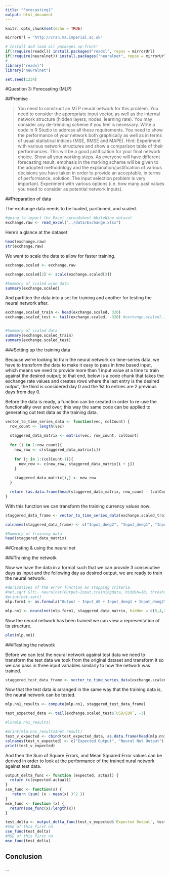 ```yaml
---
title: "Forecasting1"
output: html_document
---
```



```r
knitr::opts_chunk$set(echo = TRUE)
```


```r
mirrorUrl = "http://cran.ma.imperial.ac.uk"

# Install and load all packages up-front!
if(!require(readxl)) install.packages("readxl", repos = mirrorUrl)
if(!require(neuralnet)) install.packages("neuralnet", repos = mirrorUrl)
#
library("readxl")
library("neuralnet")

set.seed(1234)
```

<section>

#Question 3: Forecasting (MLP)

##Premise

>You need to construct an MLP neural network for this problem. You need to consider the appropriate input vector, as well as the internal network structure (hidden layers, nodes, learning rate). You may consider any de-trending scheme if you feel is necessary. Write a code in R Studio to address all these requirements. You need to show the performance of your network both graphically as well as in terms of usual statistical indices (MSE, RMSE and MAPE). Hint: Experiment with various network structures and show a comparison table of their performances. This will be a good justification for your final network choice. Show all your working steps. As everyone will have different forecasting result, emphasis in the marking scheme will be given to the adopted methodology and the explanation/justification of various decisions you have taken in order to provide an acceptable, in terms of performance, solution. The input selection problem is very important. Experiment with various options (i.e. how many past values you need to consider as potential network inputs).

<!--
3rd Objective (MLP)
• Discuss the input selection problem and propose various input configurations 10
• Design a number of MLPs, using various structures (layers/nodes) / input parameters and show in a table their performances comparison based on provided stat. indices 15
• Provide your best results both graphically (your prediction output vs. desired output) and via performance indices 5

resources:
-->

##Preparation of data

The exchange data needs to be loaded, paritioned, and scaled.

```r
#going to import the Excel spreadsheet WhiteWine dataset
exchange.raw <- read_excel("../data/Exchange.xlsx")
```

Here's a glance at the dataset

```r
head(exchange.raw)
str(exchange.raw)
```

We want to scale the data to allow  for faster training. 

```r
exchange.scaled <- exchange.raw

exchange.scaled[3] <- scale(exchange.scaled[3])

#Summary of scaled wine data
summary(exchange.scaled)
```

And partition the data into a set for training and another for testing the neural network after.

```r
exchange.scaled_train <- head(exchange.scaled, 320)
exchange.scaled_test <- tail(exchange.scaled, -320) #exchange.scaled[-1:-320, 1:3] #also works!


#Summary of scaled data
summary(exchange.scaled_train)
summary(exchange.scaled_test)
```

###Setting up the training data

Because we're looking to train the neural network on time-series data, we have to transform the data to make it easy to pass in time based input, which means we need to provide more than 1 input value at a time to train against the desired output; to that end, below is a code chunk that takes the exchange rate values and creates rows where the last entry is the desired output, the third is considered day 0 and the 1st to entries are 2 previous days from day 0.

Before the data is ready, a function can be created in order to re-use the functionality over and over; this way the same code can be applied to generating out test data as the training data.

```r
vector_to_time_series_data <- function(vec, colCount) {
  row_count <- length(vec)
  
  staggered_data_matrix <- matrix(vec, row_count, colCount)
  
  for (i in 1:row_count){
    new_row <- c(staggered_data_matrix[i])
    
    for (j in 1:(colCount-1)){
      new_row <- c(new_row, staggered_data_matrix[i + j])
    }
    
    staggered_data_matrix[i,] <- new_row
  }

  return (as.data.frame(head(staggered_data_matrix, row_count - (colCount -1))))
}
```

With this function we can transform the training currency values now: 
```r
staggered_data_frame <- vector_to_time_series_data(exchange.scaled_train$`USD/EUR`, 4)

colnames(staggered_data_frame) <- c("Input_dneg2", "Input_dneg1", "Input_d0", "Output")

#Summary of training data
head(staggered_data_matrix)
```

##Creating & using the neural net

###Training the netwotk

Now we have the data in a format such that we can provide 3 consecutive days as input and the following day as desired output, we are ready to train the neural network.

```r
#derivatives of the error function as stopping criteria.
#net.sqrt &lt;- neuralnet(Output~Input,trainingdata, hidden=10, threshold=0.01)
#print(net.sqrt)
mlp.form1 <- as.formula("Output ~ Input_d0 + Input_dneg1 + Input_dneg2")

mlp.nn1 <- neuralnet(mlp.form1, staggered_data_matrix, hidden = c(8,4,2), threshold=0.01)
```

Now the neural network has been trained we can view a representation of its structure.

```r
plot(mlp.nn1)
```

###Testing the netwotk

Before we can test the neural network against test data we need to transform the test data we took from the original dataset and transform it so we can pass in three input variables similarly to how the network was trained.

```r
staggered_test_data_frame <- vector_to_time_series_data(exchange.scaled_test$`USD/EUR`, 3)
```

Now that the test data is arranged in the same way that the training data is, the neural network can be tested.

```r
mlp.nn1_results <- compute(mlp.nn1, staggered_test_data_frame)

test_expected_data <- tail(exchange.scaled_test$`USD/EUR`, -3)

#ls(mlp.nn1_results)

#print(mlp.nn1_results$net.result)
test_v_expected <- cbind(test_expected_data, as.data.frame(head(mlp.nn1_results$net.result, -1)))
colnames(test_v_expected) <- c("Expected Output", "Neural Net Output")
print(test_v_expected)
```

And then the Sum of Square Errors, and Mean Squared Error values can be derived in order to look at the performance of the trained nural network against test data.

```r
output_delta_func <- function (expected, actual) {
  return (c(expected-actual)) 
}
sse_func <- function(x) {
   return (sum( (x - mean(x) )^2 ))
}
mse_func <- function (x) {
  return(sse_func(x)/length(x))
}
```
```r
test_delta <- output_delta_func(test_v_expected$`Expected Output`, test_v_expected$`Neural Net Output`)
#SSE of this first nn
sse_func(test_delta)
#MSE of this first nn
mse_func(test_delta)
```

## Conclusion

...


</section>

